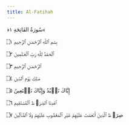 ```yaml
---
title: Al-Fatihah
---
```


﴿سُورَةُ الفَاتِحَةِ ١﴾

بِسۡمِ ٱللَّهِ ٱلرَّحۡمَـٰنِ ٱلرَّحِیمِ ۝١

ٱلۡحَمۡدُ لِلَّهِ رَبِّ ٱلۡعَـٰلَمِینَ ۝٢

ٱلرَّحۡمَـٰنِ ٱلرَّحِیمِ ۝٣

مَـٰلِكِ یَوۡمِ ٱلدِّینِ ۝٤

إِیَّاكَ نَعۡبُدُ وَإِیَّاكَ نَسۡتَعِینُ ۝٥

ٱهۡدِنَا ٱلصِّرَ ٰطَ ٱلۡمُسۡتَقِیمَ ۝٦

صِرَ ٰطَ ٱلَّذِینَ أَنۡعَمۡتَ عَلَیۡهِمۡ غَیۡرِ ٱلۡمَغۡضُوبِ عَلَیۡهِمۡ وَلَا ٱلضَّآلِّینَ ۝٧
